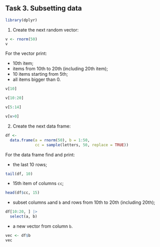 ## Task 3. Subsetting data

```{r}
library(dplyr)
```


1. Create the next random vector:

```{r message=FALSE}
v <- rnorm(50)
v
```

For the vector print:

- 10th item;
- items from 10th to 20th (including 20th item);
- 10 items starting from 5th;
- all items bigger than 0.

```{r}
v[10]
```

```{r}
v[10:20]
```

```{r}
v[5:14]
```

```{r}
v[v>0]
```

2. Create the next data frame:

```{r message=FALSE}
df <- 
  data.frame(a = rnorm(50), b = 1:50, 
             cc = sample(letters, 50, replace = TRUE))

```

For the data frame find and print:

- the last 10 rows;
```{r}
tail(df, 10)
```

- 15th item of columns `cc`;
```{r}
head(df$cc, 15)
```

- subset columns `a`and `b` and rows from 10th to 20th (including 20th);
```{r}
df[10:20, ] |> 
  select(a, b)
```

- a new vector from column `b`.
```{r}
vec <- df$b
vec
```

